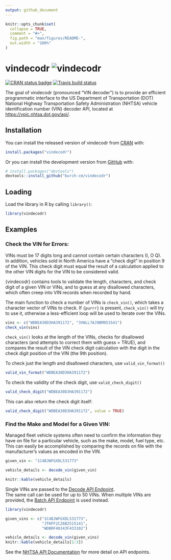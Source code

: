 ```yaml
---
output: github_document
---
```


<!-- README.md is generated from README.Rmd. Please edit that file -->

```r
knitr::opts_chunk$set(
  collapse = TRUE,
  comment = "#>",
  fig.path = "man/figures/README-",
  out.width = "100%"
)
```

# vindecodr  ![vindecodr](man/figures/sticker-small.png)

<!-- badges: start -->
[![CRAN status badge](https://www.r-pkg.org/badges/version/vindecodr)](https://cran.r-project.org/package=vindecodr)
[![Travis build status](https://travis-ci.com/burch-cm/vindecodr.svg?branch=main)](https://travis-ci.com/burch-cm/vindecodr)
<!-- badges: end -->

The goal of vindecodr (pronounced "VIN decoder") is to provide an efficient 
programmatic interface to the 
US Department of Transportation (DOT) National Highway Transportation Safety 
Administration (NHTSA) vehicle identification number (VIN) decoder API, located at 
[https://vpic.nhtsa.dot.gov/api/](https://vpic.nhtsa.dot.gov/api/).

## Installation

You can install the released version of vindecodr from [CRAN](https://CRAN.R-project.org) with:

``` r
install.packages("vindecodr")
```

Or you can install the development version from [GitHub](https://github.com/burch-cm/vindecodr) with:

``` r
# install.packages("devtools")
devtools::install_github("burch-cm/vindecodr")
```

## Loading  
Load the library in R by calling `library()`:  
```r
library(vindecodr)
```

## Examples

### Check the VIN for Errors:  
VINs must be 17 digits long and cannot contain certain characters (I, O Q). In 
addition, vehicles sold in North America have a "check digit" in position 9 of 
the VIN. This check digit must equal the result of a calculation applied to the 
other VIN digits for the VIN to be considered valid.  

{vindecodr} contains tools to validate the length, characters, and check digit 
of a given VIN or VINs, and to guess at any disallowed characters, which often 
creep into VIN records when recorded by hand.  

The main function to check a number of VINs is `check_vin()`, which takes a character vector of VINs to check. If `{purrr}` is present, `check_vin()` will try to use 
it, otherwise a less-efficient loop will be used to iterate over the VINs.

```r
vins <- c("WDBEA30D3HA391172", "3VWLL7AJ9BM053541")
check_vin(vins)
```

`check_vin()` looks at the length of the VINs, checks for disallowed characters 
(and attempts to correct them with guess = TRUE), and compares the result of 
the VIN check digit calculation with the digit in the check digit position of the 
VIN (the 9th position).  

To check just the length and disallowed characters, use `valid_vin_format()`
```r
valid_vin_format("WDBEA30D3HA391172")
```

To check the validity of the check digit, use `valid_check_digit()`
```r
valid_check_digit("WDBEA30D3HA391172")
```

This can also return the check digit itself:
```r
valid_check_digit("WDBEA30D3HA391172", value = TRUE)
```


### Find the Make and Model for a Given VIN:  

Managed fleet vehicle systems often need to confirm the information they have on 
file for a particular vehicle, such as the make, model, fuel type, etc. This can 
easily be accomplished by comparing the records on file with the manufacturer's 
values as encoded in the VIN.

```r

given_vin <- "1C4BJWFGXDL531773"

vehicle_details <- decode_vin(given_vin)

knitr::kable(vehicle_details)
```

Single VINs are passed to the [Decode API Endpoint](https://vpic.nhtsa.dot.gov/api/vehicles/DecodeVINValues/).  
The same call can be used for up to 50 VINs. When multiple VINs are provided, 
the [Batch API Endpoint](https://vpic.nhtsa.dot.gov/api/vehicles/DecodeVINBatchValues/) is used instead. 
```r
library(vindecodr)

given_vins <- c("1C4BJWFGXDL531773",
                "JTHFF2C26B2515141",
                "WDBRF40J43F433102")

vehicle_details <- decode_vin(given_vins)
knitr::kable(vehicle_details[1:3])

```
See the [NHTSA API Documentation](https://vpic.nhtsa.dot.gov/api) for more detail on API endpoints.
